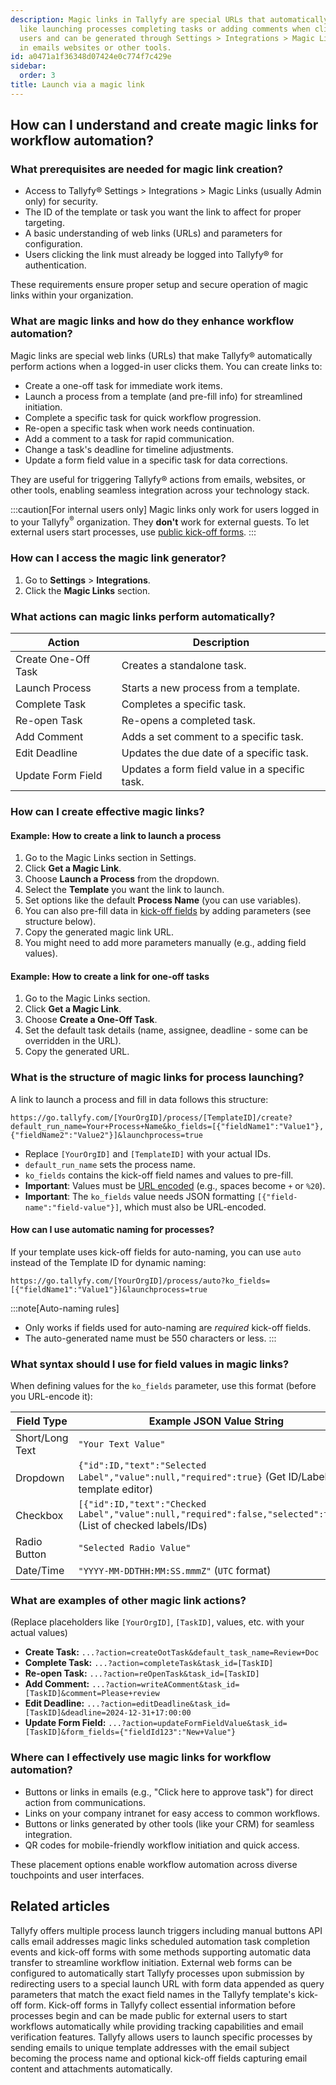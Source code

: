 ```yaml
---
description: Magic links in Tallyfy are special URLs that automatically trigger actions
  like launching processes completing tasks or adding comments when clicked by logged-in
  users and can be generated through Settings > Integrations > Magic Links for use
  in emails websites or other tools.
id: a0471a1f36348d07424e0c774f7c429e
sidebar:
  order: 3
title: Launch via a magic link
---
```


## How can I understand and create magic links for workflow automation?

### What prerequisites are needed for magic link creation?

*   Access to Tallyfy® Settings > Integrations > Magic Links (usually Admin only) for security.
*   The ID of the template or task you want the link to affect for proper targeting.
*   A basic understanding of web links (URLs) and parameters for configuration.
*   Users clicking the link must already be logged into Tallyfy® for authentication.

These requirements ensure proper setup and secure operation of magic links within your organization.

### What are magic links and how do they enhance workflow automation?

Magic links are special web links (URLs) that make Tallyfy® automatically perform actions when a logged-in user clicks them. You can create links to:

*   Create a one-off task for immediate work items.
*   Launch a process from a template (and pre-fill info) for streamlined initiation.
*   Complete a specific task for quick workflow progression.
*   Re-open a specific task when work needs continuation.
*   Add a comment to a task for rapid communication.
*   Change a task's deadline for timeline adjustments.
*   Update a form field value in a specific task for data corrections.

They are useful for triggering Tallyfy® actions from emails, websites, or other tools, enabling seamless integration across your technology stack.

:::caution[For internal users only]
Magic links only work for users logged in to your Tallyfy<sup>®</sup> organization. They **don't** work for external guests. To let external users start processes, use [public kick-off forms](/products/pro/launching/triggers/kick-off-forms/).
:::

### How can I access the magic link generator?

1. Go to **Settings** > **Integrations**.
2. Click the **Magic Links** section.

### What actions can magic links perform automatically?

| Action                      | Description                                      |
|-----------------------------|--------------------------------------------------|
| Create One-Off Task         | Creates a standalone task.                       |
| Launch Process              | Starts a new process from a template.            |
| Complete Task               | Completes a specific task.                       |
| Re-open Task                | Re-opens a completed task.                       |
| Add Comment                 | Adds a set comment to a specific task.         |
| Edit Deadline               | Updates the due date of a specific task.       |
| Update Form Field           | Updates a form field value in a specific task. |

### How can I create effective magic links?

#### Example: How to create a link to launch a process

1. Go to the Magic Links section in Settings.
2. Click **Get a Magic Link**.
3. Choose **Launch a Process** from the dropdown.
4. Select the **Template** you want the link to launch.
5. Set options like the default **Process Name** (you can use variables).
6. You can also pre-fill data in [kick-off fields](/products/pro/launching/triggers/kick-off-forms/) by adding parameters (see structure below).
7. Copy the generated magic link URL.
8. You might need to add more parameters manually (e.g., adding field values).

#### Example: How to create a link for one-off tasks

1. Go to the Magic Links section.
2. Click **Get a Magic Link**.
3. Choose **Create a One-Off Task**.
4. Set the default task details (name, assignee, deadline - some can be overridden in the URL).
5. Copy the generated URL.

### What is the structure of magic links for process launching?

A link to launch a process and fill in data follows this structure:

```text
https://go.tallyfy.com/[YourOrgID]/process/[TemplateID]/create?default_run_name=Your+Process+Name&ko_fields=[{"fieldName1":"Value1"},{"fieldName2":"Value2"}]&launchprocess=true
```

*   Replace `[YourOrgID]` and `[TemplateID]` with your actual IDs.
*   `default_run_name` sets the process name.
*   `ko_fields` contains the kick-off field names and values to pre-fill.
*   **Important**: Values must be [URL encoded](https://www.w3schools.com/tags/ref_urlencode.ASP) (e.g., spaces become `+` or `%20`).
*   **Important**: The `ko_fields` value needs JSON formatting `[{"field-name":"field-value"}]`, which must also be URL-encoded.

#### How can I use automatic naming for processes?

If your template uses kick-off fields for auto-naming, you can use `auto` instead of the Template ID for dynamic naming:

```text
https://go.tallyfy.com/[YourOrgID]/process/auto?ko_fields=[{"fieldName1":"Value1"}]&launchprocess=true
```

:::note[Auto-naming rules]
- Only works if fields used for auto-naming are *required* kick-off fields.
- The auto-generated name must be 550 characters or less.
:::

### What syntax should I use for field values in magic links?

When defining values for the `ko_fields` parameter, use this format (before you URL-encode it):

| Field Type        | Example JSON Value String                                                              |
|-------------------|----------------------------------------------------------------------------------------|
| Short/Long Text   | `"Your Text Value"`                                                                    |
| Dropdown          | `{"id":ID,"text":"Selected Label","value":null,"required":true}` (Get ID/Label from template editor) |
| Checkbox          | `[{"id":ID,"text":"Checked Label","value":null,"required":false,"selected":true}]` (List of checked labels/IDs) |
| Radio Button      | `"Selected Radio Value"`                                                               |
| Date/Time         | `"YYYY-MM-DDTHH:MM:SS.mmmZ"` (`UTC` format)                                            |

### What are examples of other magic link actions?

(Replace placeholders like `[YourOrgID]`, `[TaskID]`, values, etc. with your actual values)

*   **Create Task:** `...?action=createOotTask&default_task_name=Review+Doc`
*   **Complete Task:** `...?action=completeTask&task_id=[TaskID]`
*   **Re-open Task:** `...?action=reOpenTask&task_id=[TaskID]`
*   **Add Comment:** `...?action=writeAComment&task_id=[TaskID]&comment=Please+review`
*   **Edit Deadline:** `...?action=editDeadline&task_id=[TaskID]&deadline=2024-12-31+17:00:00`
*   **Update Form Field:** `...?action=updateFormFieldValue&task_id=[TaskID]&form_fields={"fieldId123":"New+Value"}`

### Where can I effectively use magic links for workflow automation?

- Buttons or links in emails (e.g., "Click here to approve task") for direct action from communications.
- Links on your company intranet for easy access to common workflows.
- Buttons or links generated by other tools (like your CRM) for seamless integration.
- QR codes for mobile-friendly workflow initiation and quick access.

These placement options enable workflow automation across diverse touchpoints and user interfaces.


## Related articles
<CardGrid>
<LinkTitleCard header="<b>Launching > Triggers</b>" href="/products/pro/launching/triggers/" > Tallyfy offers multiple process launch triggers including manual buttons API calls email addresses magic links scheduled automation task completion events and kick-off forms with some methods supporting automatic data transfer to streamline workflow initiation. </LinkTitleCard>
<LinkTitleCard header="<b>Launching > Launch a process from a web form</b>" href="/products/pro/launching/how-to-launch-a-tallyfy-process-from-a-webform/" > External web forms can be configured to automatically start Tallyfy processes upon submission by redirecting users to a special launch URL with form data appended as query parameters that match the exact field names in the Tallyfy template's kick-off form. </LinkTitleCard>
<LinkTitleCard header="<b>Triggers > Launch via a kick-off form</b>" href="/products/pro/launching/triggers/kick-off-forms/" > Kick-off forms in Tallyfy collect essential information before processes begin and can be made public for external users to start workflows automatically while providing tracking capabilities and email verification features. </LinkTitleCard>
<LinkTitleCard header="<b>Triggers > Launch via inbound email</b>" href="/products/pro/launching/triggers/via-email/" > Tallyfy allows users to launch specific processes by sending emails to unique template addresses with the email subject becoming the process name and optional kick-off fields capturing email content and attachments automatically. </LinkTitleCard>
</CardGrid>